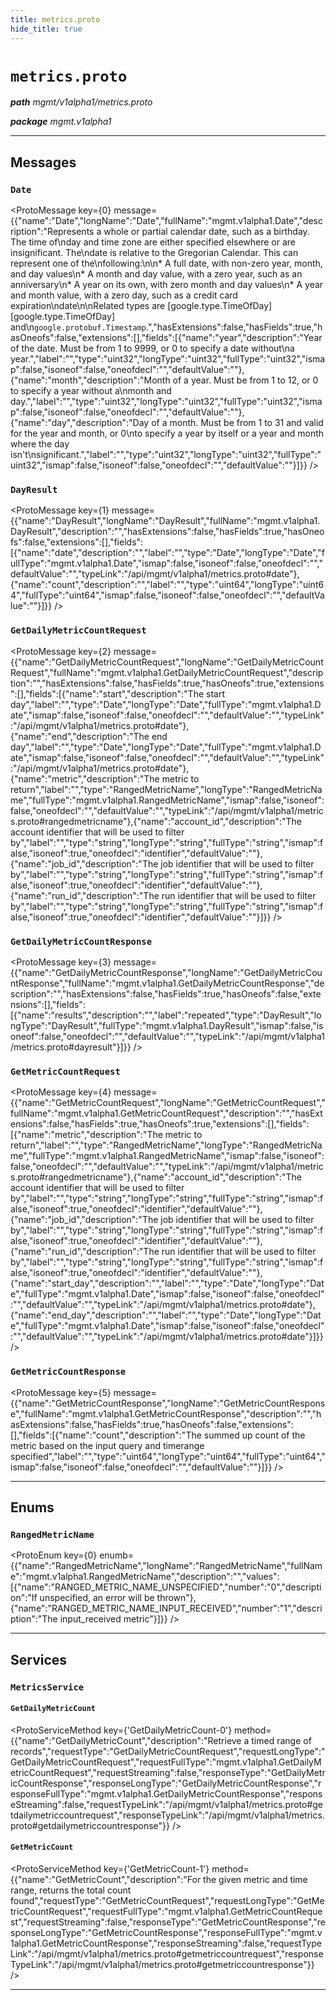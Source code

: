 ```yaml
---
title: metrics.proto
hide_title: true
---
```



# `metrics.proto`
_**path** mgmt/v1alpha1/metrics.proto_

_**package** mgmt.v1alpha1_



---

## Messages


### `Date`
<ProtoMessage key={0} message={{"name":"Date","longName":"Date","fullName":"mgmt.v1alpha1.Date","description":"Represents a whole or partial calendar date, such as a birthday. The time of\nday and time zone are either specified elsewhere or are insignificant. The\ndate is relative to the Gregorian Calendar. This can represent one of the\nfollowing:\n\n* A full date, with non-zero year, month, and day values\n* A month and day value, with a zero year, such as an anniversary\n* A year on its own, with zero month and day values\n* A year and month value, with a zero day, such as a credit card expiration\ndate\n\nRelated types are [google.type.TimeOfDay][google.type.TimeOfDay] and\n`google.protobuf.Timestamp`.","hasExtensions":false,"hasFields":true,"hasOneofs":false,"extensions":[],"fields":[{"name":"year","description":"Year of the date. Must be from 1 to 9999, or 0 to specify a date without\na year.","label":"","type":"uint32","longType":"uint32","fullType":"uint32","ismap":false,"isoneof":false,"oneofdecl":"","defaultValue":""},{"name":"month","description":"Month of a year. Must be from 1 to 12, or 0 to specify a year without a\nmonth and day.","label":"","type":"uint32","longType":"uint32","fullType":"uint32","ismap":false,"isoneof":false,"oneofdecl":"","defaultValue":""},{"name":"day","description":"Day of a month. Must be from 1 to 31 and valid for the year and month, or 0\nto specify a year by itself or a year and month where the day isn't\nsignificant.","label":"","type":"uint32","longType":"uint32","fullType":"uint32","ismap":false,"isoneof":false,"oneofdecl":"","defaultValue":""}]}} />


### `DayResult`
<ProtoMessage key={1} message={{"name":"DayResult","longName":"DayResult","fullName":"mgmt.v1alpha1.DayResult","description":"","hasExtensions":false,"hasFields":true,"hasOneofs":false,"extensions":[],"fields":[{"name":"date","description":"","label":"","type":"Date","longType":"Date","fullType":"mgmt.v1alpha1.Date","ismap":false,"isoneof":false,"oneofdecl":"","defaultValue":"","typeLink":"/api/mgmt/v1alpha1/metrics.proto#date"},{"name":"count","description":"","label":"","type":"uint64","longType":"uint64","fullType":"uint64","ismap":false,"isoneof":false,"oneofdecl":"","defaultValue":""}]}} />


### `GetDailyMetricCountRequest`
<ProtoMessage key={2} message={{"name":"GetDailyMetricCountRequest","longName":"GetDailyMetricCountRequest","fullName":"mgmt.v1alpha1.GetDailyMetricCountRequest","description":"","hasExtensions":false,"hasFields":true,"hasOneofs":true,"extensions":[],"fields":[{"name":"start","description":"The start day","label":"","type":"Date","longType":"Date","fullType":"mgmt.v1alpha1.Date","ismap":false,"isoneof":false,"oneofdecl":"","defaultValue":"","typeLink":"/api/mgmt/v1alpha1/metrics.proto#date"},{"name":"end","description":"The end day","label":"","type":"Date","longType":"Date","fullType":"mgmt.v1alpha1.Date","ismap":false,"isoneof":false,"oneofdecl":"","defaultValue":"","typeLink":"/api/mgmt/v1alpha1/metrics.proto#date"},{"name":"metric","description":"The metric to return","label":"","type":"RangedMetricName","longType":"RangedMetricName","fullType":"mgmt.v1alpha1.RangedMetricName","ismap":false,"isoneof":false,"oneofdecl":"","defaultValue":"","typeLink":"/api/mgmt/v1alpha1/metrics.proto#rangedmetricname"},{"name":"account_id","description":"The account identifier that will be used to filter by","label":"","type":"string","longType":"string","fullType":"string","ismap":false,"isoneof":true,"oneofdecl":"identifier","defaultValue":""},{"name":"job_id","description":"The job identifier that will be used to filter by","label":"","type":"string","longType":"string","fullType":"string","ismap":false,"isoneof":true,"oneofdecl":"identifier","defaultValue":""},{"name":"run_id","description":"The run identifier that will be used to filter by","label":"","type":"string","longType":"string","fullType":"string","ismap":false,"isoneof":true,"oneofdecl":"identifier","defaultValue":""}]}} />


### `GetDailyMetricCountResponse`
<ProtoMessage key={3} message={{"name":"GetDailyMetricCountResponse","longName":"GetDailyMetricCountResponse","fullName":"mgmt.v1alpha1.GetDailyMetricCountResponse","description":"","hasExtensions":false,"hasFields":true,"hasOneofs":false,"extensions":[],"fields":[{"name":"results","description":"","label":"repeated","type":"DayResult","longType":"DayResult","fullType":"mgmt.v1alpha1.DayResult","ismap":false,"isoneof":false,"oneofdecl":"","defaultValue":"","typeLink":"/api/mgmt/v1alpha1/metrics.proto#dayresult"}]}} />


### `GetMetricCountRequest`
<ProtoMessage key={4} message={{"name":"GetMetricCountRequest","longName":"GetMetricCountRequest","fullName":"mgmt.v1alpha1.GetMetricCountRequest","description":"","hasExtensions":false,"hasFields":true,"hasOneofs":true,"extensions":[],"fields":[{"name":"metric","description":"The metric to return","label":"","type":"RangedMetricName","longType":"RangedMetricName","fullType":"mgmt.v1alpha1.RangedMetricName","ismap":false,"isoneof":false,"oneofdecl":"","defaultValue":"","typeLink":"/api/mgmt/v1alpha1/metrics.proto#rangedmetricname"},{"name":"account_id","description":"The account identifier that will be used to filter by","label":"","type":"string","longType":"string","fullType":"string","ismap":false,"isoneof":true,"oneofdecl":"identifier","defaultValue":""},{"name":"job_id","description":"The job identifier that will be used to filter by","label":"","type":"string","longType":"string","fullType":"string","ismap":false,"isoneof":true,"oneofdecl":"identifier","defaultValue":""},{"name":"run_id","description":"The run identifier that will be used to filter by","label":"","type":"string","longType":"string","fullType":"string","ismap":false,"isoneof":true,"oneofdecl":"identifier","defaultValue":""},{"name":"start_day","description":"","label":"","type":"Date","longType":"Date","fullType":"mgmt.v1alpha1.Date","ismap":false,"isoneof":false,"oneofdecl":"","defaultValue":"","typeLink":"/api/mgmt/v1alpha1/metrics.proto#date"},{"name":"end_day","description":"","label":"","type":"Date","longType":"Date","fullType":"mgmt.v1alpha1.Date","ismap":false,"isoneof":false,"oneofdecl":"","defaultValue":"","typeLink":"/api/mgmt/v1alpha1/metrics.proto#date"}]}} />


### `GetMetricCountResponse`
<ProtoMessage key={5} message={{"name":"GetMetricCountResponse","longName":"GetMetricCountResponse","fullName":"mgmt.v1alpha1.GetMetricCountResponse","description":"","hasExtensions":false,"hasFields":true,"hasOneofs":false,"extensions":[],"fields":[{"name":"count","description":"The summed up count of the metric based on the input query and timerange specified","label":"","type":"uint64","longType":"uint64","fullType":"uint64","ismap":false,"isoneof":false,"oneofdecl":"","defaultValue":""}]}} />

---
## Enums


### `RangedMetricName`
<ProtoEnum key={0} enumb={{"name":"RangedMetricName","longName":"RangedMetricName","fullName":"mgmt.v1alpha1.RangedMetricName","description":"","values":[{"name":"RANGED_METRIC_NAME_UNSPECIFIED","number":"0","description":"If unspecified, an error will be thrown"},{"name":"RANGED_METRIC_NAME_INPUT_RECEIVED","number":"1","description":"The input_received metric"}]}} />

---
## Services


### `MetricsService`




#### `GetDailyMetricCount`
<ProtoServiceMethod key={'GetDailyMetricCount-0'} method={{"name":"GetDailyMetricCount","description":"Retrieve a timed range of records","requestType":"GetDailyMetricCountRequest","requestLongType":"GetDailyMetricCountRequest","requestFullType":"mgmt.v1alpha1.GetDailyMetricCountRequest","requestStreaming":false,"responseType":"GetDailyMetricCountResponse","responseLongType":"GetDailyMetricCountResponse","responseFullType":"mgmt.v1alpha1.GetDailyMetricCountResponse","responseStreaming":false,"requestTypeLink":"/api/mgmt/v1alpha1/metrics.proto#getdailymetriccountrequest","responseTypeLink":"/api/mgmt/v1alpha1/metrics.proto#getdailymetriccountresponse"}} />


#### `GetMetricCount`
<ProtoServiceMethod key={'GetMetricCount-1'} method={{"name":"GetMetricCount","description":"For the given metric and time range, returns the total count found","requestType":"GetMetricCountRequest","requestLongType":"GetMetricCountRequest","requestFullType":"mgmt.v1alpha1.GetMetricCountRequest","requestStreaming":false,"responseType":"GetMetricCountResponse","responseLongType":"GetMetricCountResponse","responseFullType":"mgmt.v1alpha1.GetMetricCountResponse","responseStreaming":false,"requestTypeLink":"/api/mgmt/v1alpha1/metrics.proto#getmetriccountrequest","responseTypeLink":"/api/mgmt/v1alpha1/metrics.proto#getmetriccountresponse"}} />


---


  